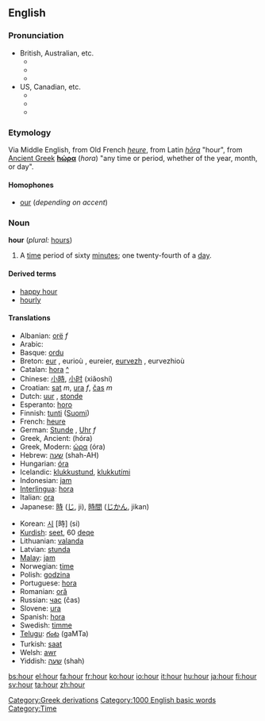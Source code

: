 ==English==

{{rank|thousand|looking|John|366|hour|air|reason|feel}}

===Pronunciation===
*British, Australian, etc.
**{{AHD|ouə(r)}}
**{{IPA|/aʊə(r)/}}
**{{SAMPA|/aU@(r)/}}
*US, Canadian, etc.
**{{AHD|our}}
**{{IPA|/aʊr/}}
**{{SAMPA|/aUr/}}

===Etymology===
[[Category:Greek derivations]]
Via Middle English, from Old French ''[[heure]]'', from Latin ''[[hōra]]'' "hour", from 
[[Ancient Greek]] '''[[hώρα]]''' (''hora'') "any time or period, whether of the year, month, or day".

====Homophones====
*[[our]] (''depending on accent'')

===Noun===
'''hour''' (''plural:'' [[hours]])
# A [[time]] period of sixty [[minute]]s; one twenty-fourth of a [[day]].

====Derived terms====
*[[happy hour]]
*[[hourly]]

====Translations====
{{top}}
*Albanian: [[orë]] ''f''
*Arabic: {{ARchar|[[ساعة]]}} {{IPAchar|(sāʕa)}} {{f}}
*Basque: [[ordu]]
*Breton: [[eur]] {{f}}, eurioù {{p}}, eureier, [[eurvezh]] {{f}}, eurvezhioù {{p}}
*Catalan: [[hora]] {{f}} [[:ca:hora|^]]
*Chinese: [[小時]], [[小时]] (xiǎoshí)
*Croatian: [[sat]] ''m'', [[ura]] ''f'', [[čas]] ''m''
*Dutch: [[uur]] {{n}}, [[stonde]] {{f}}
*Esperanto: [[horo]]
*Finnish: [[tunti]] ([[:fi:tunti|Suomi]])
*French: [[heure]] {{f}}
*German: [[Stunde]] {{f}}, [[Uhr]] ''f''
*Greek, Ancient: {{IPAchar|[[ὥρα]]}} (hóra)  {{f}}
*Greek, Modern: [[ώρα]] (óra) {{f}}
*Hebrew: [[שעה]] (shah-AH)
*Hungarian: [[óra]]
*Icelandic: [[klukkustund]], [[klukkutími]]
*Indonesian: [[jam]]
*[[Interlingua]]: [[hora]]
*Italian: [[ora]] {{f}}
*Japanese: [[時]] ([[じ]], ji), [[時間]] ([[じかん]], jikan)
{{mid}}
*Korean: [[시]] [時] (si)
*[[Kurdish]]: [[seet]], 60 [[deqe]]
*Lithuanian: [[valanda]] {{f}}
*Latvian: [[stunda]] {{f}}
*[[Malay]]: [[jam]]
*Norwegian: [[time]]
*Polish: [[godzina]] {{f}}
*Portuguese: [[hora]] {{f}}
*Romanian: [[oră]] {{f}}
*Russian: [[час]] (čas) {{f}}
*Slovene: [[ura]] {{f}}
*Spanish: [[hora]] {{f}}
*Swedish: [[timme]]
*[[Telugu]]: [[గంట]] (gaMTa)
*Turkish: [[saat]]
*Welsh: [[awr]] {{f}}
*Yiddish: [[שעה]] (shah)
{{bottom}}

[[Category:1000 English basic words]]
[[Category:Time]]

[[bs:hour]]
[[el:hour]]
[[fa:hour]]
[[fr:hour]]
[[ko:hour]]
[[io:hour]]
[[it:hour]]
[[hu:hour]]
[[ja:hour]]
[[fi:hour]]
[[sv:hour]]
[[ta:hour]]
[[zh:hour]]